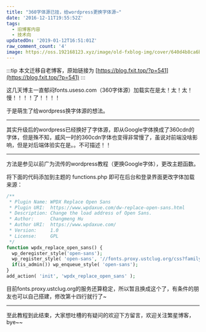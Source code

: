 ```yaml
---
title: "360字体源已挂，给wordpress更换字体源~"
date: '2016-12-11T19:55:52Z'
tags:
  - 旧博客内容
  - 技术向
updatedOn: '2019-01-12T16:51:01Z'
raw_comment_count: '4'
image: https://oss.192168123.xyz/image/old-fxblog-img/cover/640d4b8ca6b0b2b1e04c306ba189bbba.jpg
---
```


:::tip
本文迁移自老博客，原始链接为 [https://blog.fxit.top/?p=541](https://blog.fxit.top/?p=541)
:::

这几天博主一直郁闷fonts.useso.com（360字体源）加载实在是太！太！太！慢！！！！了！！！！

于是萌生了给wordpress换字体源的想法。

<hr />

其实升级后的wordpress已经换好了字体源，即从Google字体换成了360cdn的字体，但是殊不知，威风一时的360cdn字体也变得非常慢了，虽说对前端没啥影响，但是对后端体验实在是。。不可描述！！

<hr />

方法是参见以前广为流传的wordpress教程（更换Google字体），更改主题函数。

将下面的代码添加到主题的 functions.php 即可在后台和登录界面更改字体加载来源：
```php
/**
 * Plugin Name: WPDX Replace Open Sans
 * Plugin URI:  https://www.wpdaxue.com/dw-replace-open-sans.html
 * Description: Change the load address of Open Sans.
 * Author:      Changmeng Hu
 * Author URI:  https://www.wpdaxue.com/
 * Version:     1.0
 * License:     GPL
 */
function wpdx_replace_open_sans() {
  wp_deregister_style('open-sans');
  wp_register_style( 'open-sans', '//fonts.proxy.ustclug.org/css?family=Open+Sans:300italic,400italic,600italic,300,400,600' );
  if(is_admin()) wp_enqueue_style( 'open-sans');
}
add_action( 'init', 'wpdx_replace_open_sans' );
```

目前fonts.proxy.ustclug.org的服务还算稳定，所以暂且换成这个了，有条件的朋友也可以自己搭建，修改第十四行就行了~

<hr />

至此教程到此结束，大家想吐槽的有疑问的欢迎下方留言，欢迎关注繁星博客，bye~~
